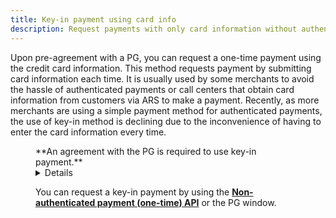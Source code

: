 ```yaml
---
title: Key-in payment using card info
description: Request payments with only card information without authentication.
---
```



Upon pre-agreement with a PG, you can request a one-time payment using the credit card information. This method requests payment by submitting card information each time. It is usually used by some merchants to avoid the hassle of authenticated payments or call centers that obtain card information from customers via ARS to make a payment. Recently, as more merchants are using a simple payment method for authenticated payments, the use of key-in method is declining due to the inconvenience of having to enter the card information every time.

<Figure src="/gitbook-assets/en/image (139).png" caption='ChaiPort merchant "Ringle English Education"' />

<Hint style="info">
**An agreement with the PG is required to use key-in payment.**

</Hint>

<Details>
<p slot="summary"> PGs that support key-in payment</p>

- NICE Payments
- NHN KCP
- JTNET
- SettleBank
- DaouData

</Details>

You can request a key-in payment by using the [**Non-authenticated payment (one-time) API**](../../api/api/request-non-authenticated-payment-one-time-api) or the PG window.
